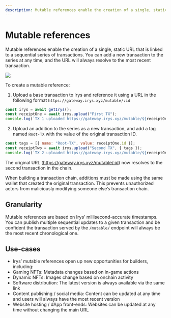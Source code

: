 ```yaml
---
description: Mutable references enable the creation of a single, static URL that is linked to a sequential series of transactions.
---
```



# Mutable references

Mutable references enable the creation of a single, static URL that is linked to a sequential series of transactions. You can add a new transaction to the series at any time, and the URL will always resolve to the most recent transaction.

<img className="border border-[#FEF4EE] rounded mt-5  w-full" src="/img/mutable-references.png" />

To create a mutable reference:

1. Upload a base transaction to Irys and reference it using a URL in the following format `https://gateway.irys.xyz/mutable/:id`

```js
const irys = await getIrys();
const receiptOne = await irys.upload("First TX");
console.log(`TX 1 uploaded https://gateway.irys.xyz/mutable/${receiptOne.id}`);
```

2. Upload an addition to the series as a new transaction, and add a tag named `Root-TX` with the value of the original transaction ID.

```js
const tags = [{ name: "Root-TX", value: receiptOne.id }];
const receiptTwo = await irys.upload("Second TX", { tags });
console.log(`TX 2 uploaded https://gateway.irys.xyz/mutable/${receiptOne.id}`);
```

The original URL (https://gateway.irys.xyz/mutable/:id) now resolves to the second transaction in the chain.

<Callout type="info" emoji="ℹ️">
	When building a transaction chain, additions must be made using the same wallet that created the original
	transaction. This prevents unauthorized actors from maliciously modifying someone else’s transaction chain.
</Callout>

## Granularity

Mutable references are based on Irys’ millisecond-accurate timestamps. You can publish multiple sequential updates to a given transaction and be confident the transaction served by the `/mutable/` endpoint will always be the most recent chronological one.

## Use-cases

-   Irys’ mutable references open up new opportunities for builders, including:
-   Gaming NFTs: Metadata changes based on in-game actions
-   Dynamic NFTs: Images change based on onchain activity
-   Software distribution: The latest version is always available via the same link
-   Content publishing / social media: Content can be updated at any time and users will always have the most recent version
-   Website hosting / dApp front-ends: Websites can be updated at any time without changing the main URL
